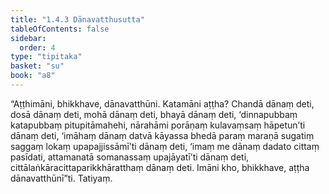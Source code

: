 ```yaml
---
title: "1.4.3 Dānavatthusutta"
tableOfContents: false
sidebar:
  order: 4
type: "tipitaka"
basket: "su"
book: "a8"
---
```



<DynamicBreadcrumb />

<Division number="33" book="a8">

<Paragraph number="326" book="a8">
“Aṭṭhimāni, bhikkhave, dānavatthūni. Katamāni aṭṭha? Chandā dānaṃ deti, dosā dānaṃ deti, mohā dānaṃ deti, bhayā dānaṃ deti, ‘dinnapubbaṃ katapubbaṃ pitupitāmahehi, nārahāmi porāṇaṃ kulavaṃsaṃ hāpetun’ti dānaṃ deti, ‘imāhaṃ dānaṃ datvā kāyassa bhedā paraṃ maraṇā sugatiṃ saggaṃ lokaṃ upapajjissāmī’ti dānaṃ deti, ‘imaṃ me dānaṃ dadato cittaṃ pasīdati, attamanatā somanassaṃ upajāyatī’ti dānaṃ deti, cittālaṅkāracittaparikkhāratthaṃ dānaṃ deti. Imāni kho, bhikkhave, aṭṭha dānavatthūnī”ti.

</Paragraph>
</Division>

<Paragraph number="327" type="center" book="a8">
Tatiyaṃ.
</Paragraph>